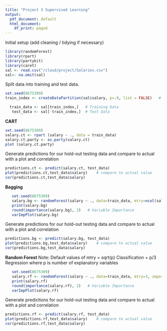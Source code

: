 ```yaml
---
title: "Project 3 Supervised Learning"
output:
  pdf_document: default
  html_document:
    df_print: paged
---
```


Initial setup (add cleaning / tidying if necessary)

```r
library(randomForest)
library(rpart)
library(partykit)
library(caret)
sal <- read.csv("/cloud/project/Salaries.csv") 
sal<- na.omit(sal)
```
Split data into training and test data.

```r
set.seed(8675309) 
train_index <- createDataPartition(sal$salary, p=.9, list = FALSE)   # caret functions

  train_data <- sal[train_index,]   # Training Data
   test_data <- sal[-train_index,]  # Test Data
```

**CART**

```r
set.seed(8675309) 
salary.ct <- rpart (salary ~ ., data = train_data)
salary.ct.party <- as.party(salary.ct)
plot (salary.ct.party)
```
Generate predictions for our hold-out testing data and compare to actual with a plot and correlation

```r
predictions.ct <- predict(salary.ct, test_data)
plot(predictions.ct,test_data$salary)    # compare to actual value
cor(predictions.ct,test_data$salary)
```

**Bagging**
```r
   set.seed(8675309)
   salary.bg <- randomForest(salary ~ ., data=train_data, mtry=ncol(sal)-1, importance=TRUE, na.action=na.omit)
   print(salary.bg)
   round(importance(salary.bg), 2)   # Variable Importance
   varImpPlot(salary.bg)
```
Generate predictions for our hold-out testing data and compare to actual with a plot and correlation

```r
predictions.bg <- predict(salary.bg, test_data)
plot(predictions.bg,test_data$salary)    # compare to actual value
cor(predictions.bg,test_data$salary)
```

**Random Forest**
Note: Default values of mtry = sqrt(p) Classification
                             = p/3     Regression
where p is number of explanatory variables
```r
   set.seed(8675309)
   salary.rf <- randomForest(salary ~ ., data=train_data, mtry=3, importance=TRUE, na.action=na.omit)
   print(salary.rf)
   round(importance(salary.rf), 2)   # Variable Importance
   varImpPlot(salary.rf)
```
Generate predictions for our hold-out testing data and compare to actual with a plot and correlation

```r
predictions.rf <- predict(salary.rf, test_data)
plot(predictions.rf,test_data$salary)    # compare to actual value
cor(predictions.rf,test_data$salary)
```





